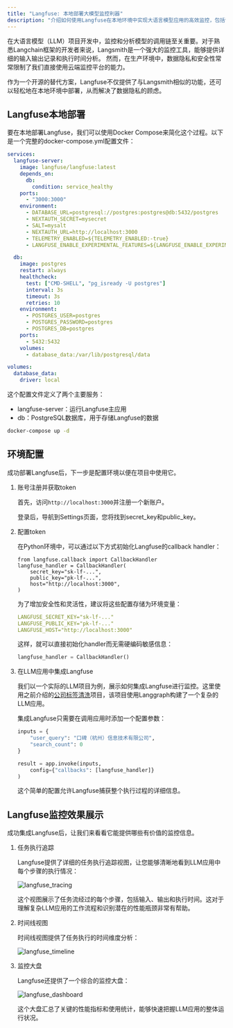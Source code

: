 ```yaml
---
title: "Langfuse: 本地部署大模型监控利器"
description: "介绍如何使用Langfuse在本地环境中实现大语言模型应用的高效监控，包括详细的部署步骤、环境配置和实际应用案例。"
---
```



在大语言模型（LLM）项目开发中，监控和分析模型的调用链至关重要。对于熟悉Langchain框架的开发者来说，Langsmith是一个强大的监控工具，能够提供详细的输入输出记录和执行时间分析。
然而，在生产环境中，数据隐私和安全性常常限制了我们直接使用云端监控平台的能力。

作为一个开源的替代方案，Langfuse不仅提供了与Langsmith相似的功能，还可以轻松地在本地环境中部署，从而解决了数据隐私的顾虑。

## Langfuse本地部署

要在本地部署Langfuse，我们可以使用Docker Compose来简化这个过程。以下是一个完整的docker-compose.yml配置文件：

```yml title="docker-compose.yml"
services:
  langfuse-server:
    image: langfuse/langfuse:latest
    depends_on:
      db:
        condition: service_healthy
    ports:
      - "3000:3000"
    environment:
      - DATABASE_URL=postgresql://postgres:postgres@db:5432/postgres
      - NEXTAUTH_SECRET=mysecret
      - SALT=mysalt
      - NEXTAUTH_URL=http://localhost:3000
      - TELEMETRY_ENABLED=${TELEMETRY_ENABLED:-true}
      - LANGFUSE_ENABLE_EXPERIMENTAL_FEATURES=${LANGFUSE_ENABLE_EXPERIMENTAL_FEATURES:-false}

  db:
    image: postgres
    restart: always
    healthcheck:
      test: ["CMD-SHELL", "pg_isready -U postgres"]
      interval: 3s
      timeout: 3s
      retries: 10
    environment:
      - POSTGRES_USER=postgres
      - POSTGRES_PASSWORD=postgres
      - POSTGRES_DB=postgres
    ports:
      - 5432:5432
    volumes:
      - database_data:/var/lib/postgresql/data

volumes:
  database_data:
    driver: local
```

这个配置文件定义了两个主要服务：

- langfuse-server：运行Langfuse主应用
- db：PostgreSQL数据库，用于存储Langfuse的数据

```bash
docker-compose up -d
```

## 环境配置

成功部署Langfuse后，下一步是配置环境以便在项目中使用它。

1. 账号注册并获取token

    首先，访问`http://localhost:3000`并注册一个新账户。

    登录后，导航到Settings页面，您将找到secret_key和public_key。

2. 配置token

    在Python环境中，可以通过以下方式初始化Langfuse的callback handler：

    ```
    from langfuse.callback import CallbackHandler
    langfuse_handler = CallbackHandler(
        secret_key="sk-lf-...",
        public_key="pk-lf-...",
        host="http://localhost:3000",
    )
    ```

    为了增加安全性和灵活性，建议将这些配置存储为环境变量：

    ```yml
    LANGFUSE_SECRET_KEY="sk-lf-..."
    LANGFUSE_PUBLIC_KEY="pk-lf-..."
    LANGFUSE_HOST="http://localhost:3000"
    ```

    这样，就可以直接初始化handler而无需硬编码敏感信息：

    ```python
    langfuse_handler = CallbackHandler()
    ```

3. 在LLM应用中集成Langfuse

    我们以一个实际的LLM项目为例，展示如何集成Langfuse进行监控。这里使用之前介绍的[公司标签清洗](/llm/project/data-cleaning-case)项目，该项目使用Langgraph构建了一个复杂的LLM应用。

    集成Langfuse只需要在调用应用时添加一个配置参数：

    ```python {7-7}
    inputs = {
        "user_query": "口碑（杭州）信息技术有限公司",
        "search_count": 0
    }

    result = app.invoke(inputs,
        config={"callbacks": [langfuse_handler]}
    )
    ```

    这个简单的配置允许Langfuse捕获整个执行过程的详细信息。

## Langfuse监控效果展示

成功集成Langfuse后，让我们来看看它能提供哪些有价值的监控信息。

1. 任务执行追踪

    Langfuse提供了详细的任务执行追踪视图，让您能够清晰地看到LLM应用中每个步骤的执行情况：

    ![langfuse_tracing](/llm-assets/langfuse_tracing.webp)

    这个视图展示了任务流经过的每个步骤，包括输入、输出和执行时间。这对于理解复杂LLM应用的工作流程和识别潜在的性能瓶颈非常有帮助。

2. 时间线视图

    时间线视图提供了任务执行的时间维度分析：

    ![langfuse_timeline](/llm-assets/langfuse_timeline.webp)

3. 监控大盘

    Langfuse还提供了一个综合的监控大盘：

    ![langfuse_dashboard](/llm-assets/langfuse_dashboard.webp)

    这个大盘汇总了关键的性能指标和使用统计，能够快速把握LLM应用的整体运行状况。